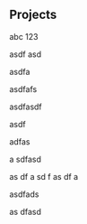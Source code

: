 ## Projects

abc 123

asdf
asd

asdfa

asdfafs

asdfasdf


asdf

adfas

a
sdfasd

as
df
a
sd
f
as
df
a


asdfads


as
dfasd
